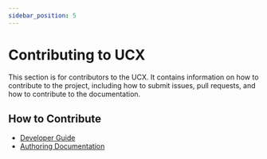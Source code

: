 ```yaml
---
sidebar_position: 5
---
```


# Contributing to UCX

This section is for contributors to the UCX. It contains information on how to contribute to the project, including how to submit issues, pull requests, and how to contribute to the documentation.
## How to Contribute

- [Developer Guide](/docs/dev/contributing)
- [Authoring Documentation](/docs/dev/docs_authoring)
